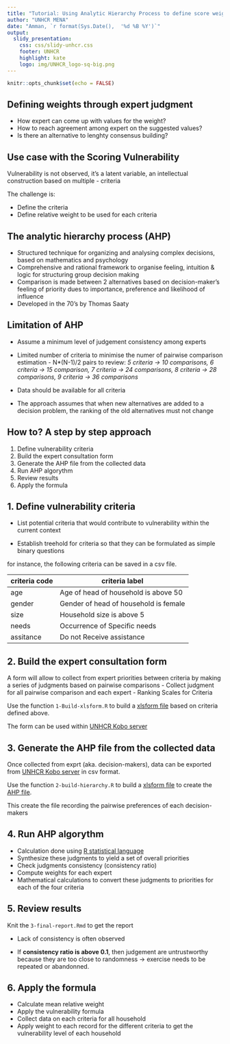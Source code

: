 ```yaml
---
title: "Tutorial: Using Analytic Hierarchy Process to define score weights"
author: "UNHCR MENA"
date: "Amman, `r format(Sys.Date(),  '%d %B %Y')`"
output: 
  slidy_presentation: 
    css: css/slidy-unhcr.css
    footer: UNHCR
    highlight: kate
    logo: img/UNHCR_logo-sq-big.png
---
```


```r
knitr::opts_chunk$set(echo = FALSE)
```


## Defining weights through expert judgment 
- How expert can come up with values for the weight? 
- How to reach agreement among expert on the suggested values? 
- Is there an alternative to lenghty consensus building? 


## Use case with the Scoring Vulnerability 

Vulnerability is not observed, it's a latent variable, an intellectual construction based on multiple - criteria 

The challenge is: 

- Define the criteria  
- Define relative weight to be used for each criteria 

## The analytic hierarchy process (AHP)
- Structured technique for organizing and analysing complex decisions, based on mathematics and psychology 
- Comprehensive and rational framework to organise feeling, intuition & logic for structuring group decision making 
- Comparison is made between 2 alternatives based on decision-maker’s feeling of priority dues to importance, preference and likelihood of influence 
- Developed in the 70’s by Thomas Saaty

## Limitation of AHP 

- Assume a minimum level of judgement consistency among experts

- Limited number of criteria to minimise the numer of pairwise comparison estimation -  N*(N-1)/2 pairs to review: _5 criteria -> 10 comparisons, 6 criteria -> 15 comparison, 7 criteria -> 24 comparisons, 8 criteria -> 28 comparisons, 9 criteria -> 36 comparisons_

- Data should be available for all criteria

- The approach assumes that when new alternatives are added to a decision problem, the ranking of the old alternatives must not change 


## How to? A step by step approach

1. Define vulnerability criteria
2. Build the expert consultation form
3. Generate the AHP file from the collected data
4. Run AHP algorythm
5. Review results
6. Apply the formula



## 1. Define vulnerability criteria

- List potential criteria that would contribute to vulnerability within the current context 

- Establish treehold for criteria so that they can be formulated as simple binary questions

for instance, the following criteria can be saved in a csv file.

criteria code | criteria label 
------------- | -------------------------------------
age           | Age of head of household is above 50 
gender        | Gender of head of household is female
size          | Household size is above 5
needs         | Occurrence of Specific needs
assitance     | Do not Receive assistance

## 2. Build the expert consultation form

A form will allow to collect from expert priorities between criteria by making a series of judgments based on pairwise comparisons 
- Collect judgment for all pairwise comparison and each expert
- Ranking Scales for Criteria

Use the function ```1-Build-xlsform.R``` to build a [xlsform file](http://xlsform.org) based on criteria defined above.

The form can be used within [UNHCR Kobo server](httpp://kobo.unhcr.org)



## 3. Generate the AHP file from the collected data


Once collected from exprt (aka. decision-makers), data can be exported from [UNHCR Kobo server](httpp://kobo.unhcr.org) in csv format.

Use the function ```2-build-hierarchy.R``` to build a [xlsform file](http://xlsform.org) to create the [AHP file](https://cran.r-project.org/web/packages/ahp/vignettes/file-format.html).

This create the file recording the pairwise preferences of each decision-makers


## 4.  Run AHP algorythm
- Calculation done using [R statistical language](https://rpubs.com/gluc/ahp)
- Synthesize these judgments to yield a set of overall priorities
- Check judgments consistency (consistency ratio)
- Compute weights for each expert
- Mathematical calculations to convert these judgments to priorities for each of the four criteria

## 5. Review results

Knit the ```3-final-report.Rmd``` to get the report

- Lack of consistency is often observed 

- If __consistency ratio is above 0.1__, then judgement are untrustworthy because they are too close to randomness -> exercise needs to be repeated or abandonned.

## 6. Apply the formula
- Calculate mean relative weight
- Apply the vulnerability formula
- Collect data on each criteria for all household
- Apply weight to each record for the different criteria to get the vulnerability level of each household


 
 

